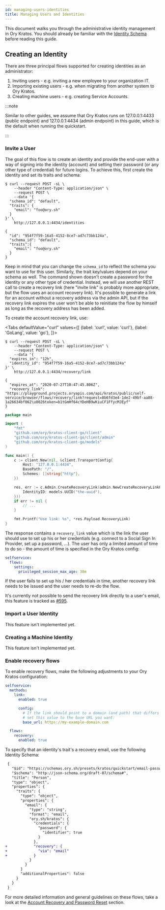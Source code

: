 ```yaml
---
id: managing-users-identities
title: Managing Users and Identities
---
```



This document walks you through the administrative identity management in Ory
Kratos. You should already be familiar with the
[Identity Schema](../concepts/identity-schema.mdx) before reading this guide.

## Creating an Identity

There are three principal flows supported for creating identities as an
administrator:

1. Inviting users - e.g. inviting a new employee to your organization IT.
2. Importing existing users - e.g. when migrating from another system to Ory
   Kratos.
3. Creating machine users - e.g. creating Service Accounts.

:::note

Similar to other guides, we assume that Ory Kratos runs on 127.0.0.1:4433
(public endpoint) and 127.0.0.1:4434 (admin endpoint) in this guide, which is
the default when running the quickstart.

:::

### Invite a User

The goal of this flow is to create an identity and provide the end-user with a
way of signing into the identity (account) and setting their password (or any
other type of credential) for future logins. To achieve this, first create the
identity and set its traits and schema:

```shell script
$ curl --request POST -sL \
    --header "Content-Type: application/json" \
    --request POST \
    --data '{
  "schema_id": "default",
  "traits": {
    "email": "foo@ory.sh"
  }
}' \
    http://127.0.0.1:4434/identities

{
  "id": "954f7f59-16a5-4152-8ce7-ad7c73bb124a",
  "schema_id": "default",
  "traits":{
    "email": "foo@ory.sh"
  }
}
```

Keep in mind that you can change the `schema_id` to reflect the schema you want
to use for this user. Similarly, the trait key/values depend on your schema as
well. The command shown doesn't create a password for the identity or any other
type of credential. Instead, we will use another REST call to create a recovery
link (here "invite link" is probably more appropriate, but the flow uses an
account recovery link). It's possible to generate a link for an account without
a recovery address via the admin API, but if the recovery link expires the user
won't be able to reinitiate the flow by himself as long as the recovery address
has been added.

To create the account recovery link, use:

<Tabs
  defaultValue="curl"
  values={[
    {label: 'curl', value: 'curl'},
    {label: 'GoLang', value: 'go'},
  ]}>
<TabItem value="curl">

```shell script
$ curl --request POST -sL \
    --header "Content-Type: application/json" \
    --request POST \
    --data '{
  "expires_in": "12h",
  "identity_id": "954f7f59-16a5-4152-8ce7-ad7c73bb124a"
}' \
    http://127.0.0.1:4434/recovery/link

{
  "expires_at": "2020-07-27T10:47:45.806Z",
  "recovery_link": "https://playground.projects.oryapis.com/api/kratos/public/self-service/browser/flows/recovery/link?request=8b6fd3e4-1de2-49bf-aa88-1a26634bf062\u0026token=b1tGmHf64cYDeHB9wKiuCF1FfycMJEyf"
}
```

</TabItem>
<TabItem value="go">

```go
package main

import (
	"fmt"
	"github.com/ory/kratos-client-go/client"
	"github.com/ory/kratos-client-go/client/admin"
	"github.com/ory/kratos-client-go/models"
)

func main() {
	c := client.New(nil, &client.TransportConfig{
        Host: "127.0.0.1:4434",
        BasePath: "/",
        Schemes: []string{"http"},
    })

	res, err := c.Admin.CreateRecoveryLink(admin.NewCreateRecoveryLinkParams().WithBody(admin.CreateRecoveryLinkBody{
		IdentityID: models.UUID("the-uuid"),
	}))
	if err != nil {
		// ...
	}

	fmt.Printf("Use link: %s", *res.Payload.RecoveryLink)
}
```

The response contains a `recovery_link` value which is the link the user should
use to set up his or her credentials (e.g. connect to a Social Sign In Provider,
set up a password, ...). The user has only a limited amount of time to do so -
the amount of time is specified in the Ory Kratos config:

```yaml title="path/to/kratos/config.yml"
selfservice:
  flows:
    settings:
      privileged_session_max_age: 30m
```

If the user fails to set up his / her credentials in time, another recovery link
needs to be issued and the user needs to re-do the flow.

It's currently not possible to send the recovery link directly to a user's
email, this feature is tracked as
[#595](https://github.com/ory/kratos/issues/595).

</TabItem>
</Tabs>

### Import a User Identity

This feature isn't implemented yet.

### Creating a Machine Identity

This feature isn't implemented yet.

### Enable recovery flows

To enable recovery flows, make the following adjustments to your Ory Kratos
configuration:

```yaml title="path/to/config/kratos.yml"
selfservice:
  methods:
    link:
      enabled: true

      config:
        # If the link should point to a domain (and path) that differs from the configured public base URL,
        # set this value to the base URL you want:
        base_url: https://my-example-domain.com

  flows:
    recovery:
      enabled: true
```

To specify that an identity's trait's a recovery email, use the following
Identity Schema:

```diff
 {
   "$id": "https://schemas.ory.sh/presets/kratos/quickstart/email-password/identity.schema.json",
   "$schema": "http://json-schema.org/draft-07/schema#",
   "title": "Person",
   "type": "object",
   "properties": {
     "traits": {
       "type": "object",
       "properties": {
         "email": {
           "type": "string",
           "format": "email",
           "ory.sh/kratos": {
             "credentials": {
               "password": {
                 "identifier": true
               }
             },
+            "recovery": {
+              "via": "email"
+            }
           }
         }
       }
       "additionalProperties": false
     }
   }
 }
```

For more detailed information and general guidelines on these flows, take a look
at the
[Account Recovery and Password Reset](../self-service/flows/account-recovery.mdx)
section.
